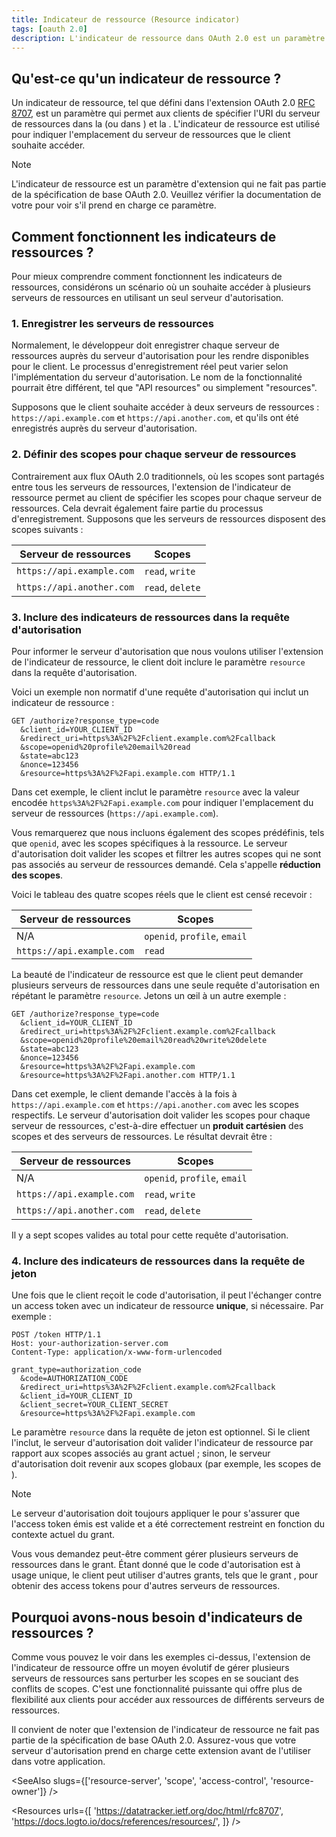 ```yaml
---
title: Indicateur de ressource (Resource indicator)
tags: [oauth 2.0]
description: L'indicateur de ressource dans OAuth 2.0 est un paramètre d'extension défini dans le RFC 8707 qui permet aux clients de spécifier l'emplacement du serveur de ressources dans la requête d'autorisation. Il offre un moyen évolutif de gérer plusieurs serveurs de ressources dans un seul serveur d'autorisation.
---
```


## Qu'est-ce qu'un indicateur de ressource ?

Un indicateur de ressource, tel que défini dans l'extension OAuth 2.0 [RFC 8707](https://datatracker.ietf.org/doc/html/rfc8707), est un paramètre qui permet aux clients de spécifier l'URI du serveur de ressources dans la <Ref slug="authorization-request" /> (ou <Ref slug="authentication-request" /> dans <Ref slug="openid-connect" />) et la <Ref slug="token-request" />. L'indicateur de ressource est utilisé pour indiquer l'emplacement du serveur de ressources que le client souhaite accéder.

> [!Note]
> L'indicateur de ressource est un paramètre d'extension qui ne fait pas partie de la spécification de base OAuth 2.0. Veuillez vérifier la documentation de votre <Ref slug="authorization-server" /> pour voir s'il prend en charge ce paramètre.

## Comment fonctionnent les indicateurs de ressources ?

Pour mieux comprendre comment fonctionnent les indicateurs de ressources, considérons un scénario où un <Ref slug="client" /> souhaite accéder à plusieurs <Ref slug="resource-server">serveurs de ressources</Ref> en utilisant un seul serveur d'autorisation.

### 1. Enregistrer les serveurs de ressources

Normalement, le développeur doit enregistrer chaque serveur de ressources auprès du serveur d'autorisation pour les rendre disponibles pour le client. Le processus d'enregistrement réel peut varier selon l'implémentation du serveur d'autorisation. Le nom de la fonctionnalité pourrait être différent, tel que "API resources" ou simplement "resources".

Supposons que le client souhaite accéder à deux serveurs de ressources : `https://api.example.com` et `https://api.another.com`, et qu'ils ont été enregistrés auprès du serveur d'autorisation.

### 2. Définir des scopes pour chaque serveur de ressources

Contrairement aux flux OAuth 2.0 traditionnels, où les <Ref slug="scope">scopes</Ref> sont partagés entre tous les serveurs de ressources, l'extension de l'indicateur de ressource permet au client de spécifier les scopes pour chaque serveur de ressources. Cela devrait également faire partie du processus d'enregistrement. Supposons que les serveurs de ressources disposent des scopes suivants :

| Serveur de ressources     | Scopes           |
|---------------------------|------------------|
| `https://api.example.com` | `read`, `write`  |
| `https://api.another.com` | `read`, `delete` |

### 3. Inclure des indicateurs de ressources dans la requête d'autorisation

Pour informer le serveur d'autorisation que nous voulons utiliser l'extension de l'indicateur de ressource, le client doit inclure le paramètre `resource` dans la requête d'autorisation.

Voici un exemple non normatif d'une requête d'autorisation qui inclut un indicateur de ressource :

```http
GET /authorize?response_type=code
  &client_id=YOUR_CLIENT_ID
  &redirect_uri=https%3A%2F%2Fclient.example.com%2Fcallback
  &scope=openid%20profile%20email%20read
  &state=abc123
  &nonce=123456
  &resource=https%3A%2F%2Fapi.example.com HTTP/1.1
```

Dans cet exemple, le client inclut le paramètre `resource` avec la valeur encodée `https%3A%2F%2Fapi.example.com` pour indiquer l'emplacement du serveur de ressources (`https://api.example.com`).

Vous remarquerez que nous incluons également des scopes prédéfinis, tels que `openid`, avec les scopes spécifiques à la ressource. Le serveur d'autorisation doit valider les scopes et filtrer les autres scopes qui ne sont pas associés au serveur de ressources demandé. Cela s'appelle **réduction des scopes**.

Voici le tableau des quatre scopes réels que le client est censé recevoir :

| Serveur de ressources     | Scopes                       |
|---------------------------|------------------------------|
| N/A                       | `openid`, `profile`, `email` |
| `https://api.example.com` | `read`                       |

La beauté de l'indicateur de ressource est que le client peut demander plusieurs serveurs de ressources dans une seule requête d'autorisation en répétant le paramètre `resource`. Jetons un œil à un autre exemple :

```http
GET /authorize?response_type=code
  &client_id=YOUR_CLIENT_ID
  &redirect_uri=https%3A%2F%2Fclient.example.com%2Fcallback
  &scope=openid%20profile%20email%20read%20write%20delete
  &state=abc123
  &nonce=123456
  &resource=https%3A%2F%2Fapi.example.com
  &resource=https%3A%2F%2Fapi.another.com HTTP/1.1
```

Dans cet exemple, le client demande l'accès à la fois à `https://api.example.com` et `https://api.another.com` avec les scopes respectifs. Le serveur d'autorisation doit valider les scopes pour chaque serveur de ressources, c'est-à-dire effectuer un **produit cartésien** des scopes et des serveurs de ressources. Le résultat devrait être :

| Serveur de ressources     | Scopes                       |
|---------------------------|------------------------------|
| N/A                       | `openid`, `profile`, `email` |
| `https://api.example.com` | `read`, `write`              |
| `https://api.another.com` | `read`, `delete`             |

Il y a sept scopes valides au total pour cette requête d'autorisation.

### 4. Inclure des indicateurs de ressources dans la requête de jeton

Une fois que le client reçoit le code d'autorisation, il peut l'échanger contre un access token avec un indicateur de ressource **unique**, si nécessaire. Par exemple :

```http
POST /token HTTP/1.1
Host: your-authorization-server.com
Content-Type: application/x-www-form-urlencoded

grant_type=authorization_code
  &code=AUTHORIZATION_CODE
  &redirect_uri=https%3A%2F%2Fclient.example.com%2Fcallback
  &client_id=YOUR_CLIENT_ID
  &client_secret=YOUR_CLIENT_SECRET
  &resource=https%3A%2F%2Fapi.example.com
```

Le paramètre `resource` dans la requête de jeton est optionnel. Si le client l'inclut, le serveur d'autorisation doit valider l'indicateur de ressource par rapport aux scopes associés au grant actuel ; sinon, le serveur d'autorisation doit revenir aux scopes globaux (par exemple, les scopes de <Ref slug="openid-connect" />).

> [!Note]
> Le serveur d'autorisation doit toujours appliquer le <Ref slug="access-control" /> pour s'assurer que l'access token émis est valide et a été correctement restreint en fonction du contexte actuel du grant.

Vous vous demandez peut-être comment gérer plusieurs serveurs de ressources dans le grant. Étant donné que le code d'autorisation est à usage unique, le client peut utiliser d'autres grants, tels que le grant <Ref slug="refresh-token" />, pour obtenir des access tokens pour d'autres serveurs de ressources.

## Pourquoi avons-nous besoin d'indicateurs de ressources ?

Comme vous pouvez le voir dans les exemples ci-dessus, l'extension de l'indicateur de ressource offre un moyen évolutif de gérer plusieurs serveurs de ressources sans perturber les <Ref slug="scope">scopes</Ref> en se souciant des conflits de scopes. C'est une fonctionnalité puissante qui offre plus de flexibilité aux clients pour accéder aux ressources de différents serveurs de ressources.

Il convient de noter que l'extension de l'indicateur de ressource ne fait pas partie de la spécification de base OAuth 2.0. Assurez-vous que votre serveur d'autorisation prend en charge cette extension avant de l'utiliser dans votre application.

<SeeAlso slugs={['resource-server', 'scope', 'access-control', 'resource-owner']} />

<Resources
  urls={[
    'https://datatracker.ietf.org/doc/html/rfc8707',
    'https://docs.logto.io/docs/references/resources/',
  ]}
/>
